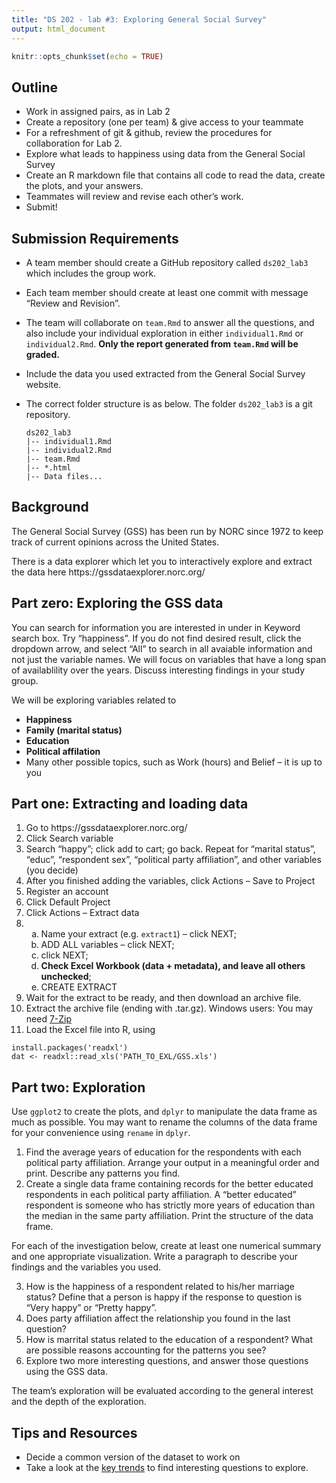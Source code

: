 ```yaml
---
title: "DS 202 - lab #3: Exploring General Social Survey"
output: html_document
---
```


```r
knitr::opts_chunk$set(echo = TRUE)
```

## Outline

- Work in assigned pairs, as in Lab 2
- Create a repository (one per team) & give access to your teammate
- For a refreshment of git & github, review the procedures for collaboration for Lab 2.
- Explore what leads to happiness using data from the General Social Survey
- Create an R markdown file that contains all code to read the data, create the plots, and your answers.
- Teammates will review and revise each other's work.
- Submit!


## Submission Requirements

- A team member should create a GitHub repository called `ds202_lab3` which includes the group work.
- Each team member should create at least one commit with message "Review and Revision".
- The team will collaborate on `team.Rmd` to answer all the questions, and also include your individual exploration in either `individual1.Rmd` or `individual2.Rmd`. **Only the report generated from `team.Rmd` will be graded.**
- Include the data you used extracted from the General Social Survey website.
- The correct folder structure is as below. The folder `ds202_lab3` is a git repository.

    ```
    ds202_lab3
    |-- individual1.Rmd
    |-- individual2.Rmd
    |-- team.Rmd
    |-- *.html
    |-- Data files...
    ```

## Background

The General Social Survey (GSS) has been run by NORC since 1972 to keep track of current opinions across the United States. 

There is a data explorer which let you to interactively explore and extract the data here https://gssdataexplorer.norc.org/

## Part zero: Exploring the GSS data

You can search for information you are interested in under in Keyword search box. Try "happiness". If you do not find desired result, click the dropdown arrow, and select "All" to search in all avaiable information and not just the variable names. We will focus on variables that have a long span of availablility over the years. Discuss interesting findings in your study group.

We will be exploring variables related to 

- **Happiness**
- **Family (marital status)**
- **Education**
- **Political affilation**
- Many other possible topics, such as Work (hours) and Belief -- it is up to you

## Part one: Extracting and loading data

1. Go to https://gssdataexplorer.norc.org/
2. Click Search variable
3. Search "happy"; click add to cart; go back. Repeat for "marital status", "educ", "respondent sex", "political party affiliation", and other variables (you decide)
4. After you finished adding the variables, click Actions -- Save to Project
5. Register an account
6. Click Default Project
7. Click Actions -- Extract data
8.  a. Name your extract (e.g. `extract1`) -- click NEXT; 
    b. ADD ALL variables -- click NEXT; 
    c. click NEXT; 
    d. **Check Excel Workbook (data + metadata), and leave all others unchecked**; 
    e. CREATE EXTRACT
9. Wait for the extract to be ready, and then download an archive file. 
10. Extract the archive file (ending with .tar.gz). Windows users: You may need [7-Zip](https://www.7-zip.org/)
11. Load the Excel file into R, using 
  ```
  install.packages('readxl')
  dat <- readxl::read_xls('PATH_TO_EXL/GSS.xls')
  ```

## Part two: Exploration

Use `ggplot2` to create the plots, and `dplyr` to manipulate the data frame as much as possible.  You may want to rename the columns of the data frame for your convenience using `rename` in `dplyr`.

1. Find the average years of education for the respondents with each political party affiliation. Arrange your output in a meaningful order and print. Describe any patterns you find.
2. Create a single data frame containing records for the better educated respondents in each political party affiliation. A "better educated" respondent is someone who has strictly more years of education than the median in the same party affiliation. Print the structure of the data frame.

  For each of the investigation below, create at least one numerical summary and one appropriate visualization. Write a paragraph to describe your findings and the variables you used.

3. How is the happiness of a respondent related to his/her marriage status? Define that a person is happy if the response to question is "Very happy" or "Pretty happy".
4. Does party affiliation affect the relationship you found in the last question?
5. How is marrital status related to the education of a respondent? What are possible reasons accounting for the patterns you see?
6. Explore two more interesting questions, and answer those questions using the GSS data. 

The team's exploration will be evaluated according to the  general interest and the depth of the exploration.

## Tips and Resources 
- Decide a common version of the dataset to work on
- Take a look at the [key trends](https://gssdataexplorer.norc.org/trends) to find interesting questions to explore. 
<!-- - The package `classdata` also contains a small extraction of the opinion data, called `happy`. You can play around with it to familiarize yourself with the structure of the data. However, *since this is an incomplete collection, your final answer must be based on the data extracted from the data explorer.*  -->

